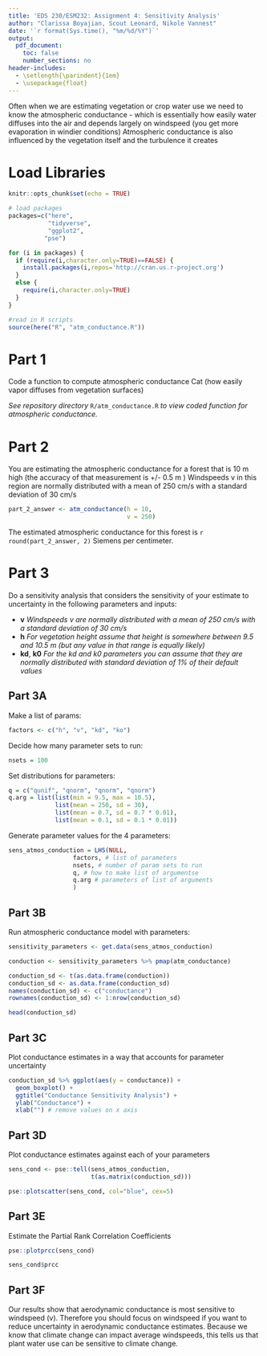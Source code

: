 ```yaml
---
title: 'EDS 230/ESM232: Assignment 4: Sensitivity Analysis'
author: "Clarissa Boyajian, Scout Leonard, Nikole Vannest"
date: '`r format(Sys.time(), "%m/%d/%Y")`'
output: 
  pdf_document:
    toc: false
    number_sections: no
header-includes:
  - \setlength{\parindent}{1em}
  - \usepackage{float}
---
```


\noindent Often when we are estimating vegetation or crop water use we need to know the atmospheric conductance - which is essentially how easily water diffuses into the air and depends largely on windspeed (you get more evaporation in windier conditions) Atmospheric conductance is also influenced by the vegetation itself and the turbulence it creates

# Load Libraries

```r
knitr::opts_chunk$set(echo = TRUE)

# load packages
packages=c("here",
           "tidyverse",
           "ggplot2",
          "pse")

for (i in packages) {
  if (require(i,character.only=TRUE)==FALSE) {
    install.packages(i,repos='http://cran.us.r-project.org')
  }
  else {
    require(i,character.only=TRUE)
  }
}

#read in R scripts
source(here("R", "atm_conductance.R"))
```

# Part 1

\noindent Code a function to compute atmospheric conductance Cat (how easily vapor diffuses from vegetation surfaces)

_See repository directory_ `R/atm_conductance.R` _to view coded function for atmospheric conductance._

# Part 2

\noindent You are estimating the atmospheric conductance for a forest that is 10 m high (the accuracy of that measurement is +/- 0.5 m ) Windspeeds v in this region are normally distributed with a mean of 250 cm/s with a standard deviation of 30 cm/s

```r
part_2_answer <- atm_conductance(h = 10,
                                 v = 250)
```

\noindent The estimated atmospheric conductance for this forest is `r round(part_2_answer, 2)` Siemens per centimeter.

\newpage

# Part 3

\noindent Do a sensitivity analysis that considers the sensitivity of your estimate to uncertainty in the following parameters and inputs:

- **v** _Windspeeds v are normally distributed with a mean of 250 cm/s with a standard deviation of 30 cm/s_
- **h** _For vegetation height assume that height is somewhere between 9.5 and 10.5 m (but any value in that range is equally likely)_ 
- **kd**, **k0** _For the kd and k0 parameters you can assume that they are normally distributed with standard deviation of 1% of their default values_

## Part 3A

\noindent Make a list of params: 

```r
factors <- c("h", "v", "kd", "ko")
```

\noindent Decide how many parameter sets to run: 
```r
nsets = 100
```

\noindent Set distributions for parameters: 
```r
q = c("qunif", "qnorm", "qnorm", "qnorm")
q.arg = list(list(min = 9.5, max = 10.5), 
             list(mean = 250, sd = 30), 
             list(mean = 0.7, sd = 0.7 * 0.01),
             list(mean = 0.1, sd = 0.1 * 0.01))
```

\noindent Generate parameter values for the 4 parameters:
```r
sens_atmos_conduction = LHS(NULL, 
                  factors, # list of parameters
                  nsets, # number of param sets to run
                  q, # how to make list of argumentse
                  q.arg # parameters of list of arguments
                  ) 
```

## Part 3B

\noindent Run atmospheric conductance model with parameters:

```r
sensitivity_parameters <- get.data(sens_atmos_conduction)

conduction <- sensitivity_parameters %>% pmap(atm_conductance)

conduction_sd <- t(as.data.frame(conduction))
conduction_sd <- as.data.frame(conduction_sd)
names(conduction_sd) <- c("conductance")
rownames(conduction_sd) <- 1:nrow(conduction_sd)

head(conduction_sd)
```

## Part 3C

\noindent Plot conductance estimates in a way that accounts for parameter uncertainty

```r
conduction_sd %>% ggplot(aes(y = conductance)) +
  geom_boxplot() +
  ggtitle("Conductance Sensitivity Analysis") +
  ylab("Conductance") +
  xlab("") # remove values on x axis
```

\newpage

## Part 3D

\noindent Plot conductance estimates against each of your parameters

```r
sens_cond <- pse::tell(sens_atmos_conduction,
                       t(as.matrix(conduction_sd)))

pse::plotscatter(sens_cond, col="blue", cex=5)
```

\newpage

## Part 3E

\noindent Estimate the Partial Rank Correlation Coefficients

```r
pse::plotprcc(sens_cond)

sens_cond$prcc
```

## Part 3F

\noindent Our results show that aerodynamic conductance is most sensitive to windspeed (v). Therefore you should focus on windspeed if you want to reduce uncertainty in aerodynamic conductance estimates. Because we know that climate change can impact average windspeeds, this tells us that plant water use can be sensitive to climate change. 




